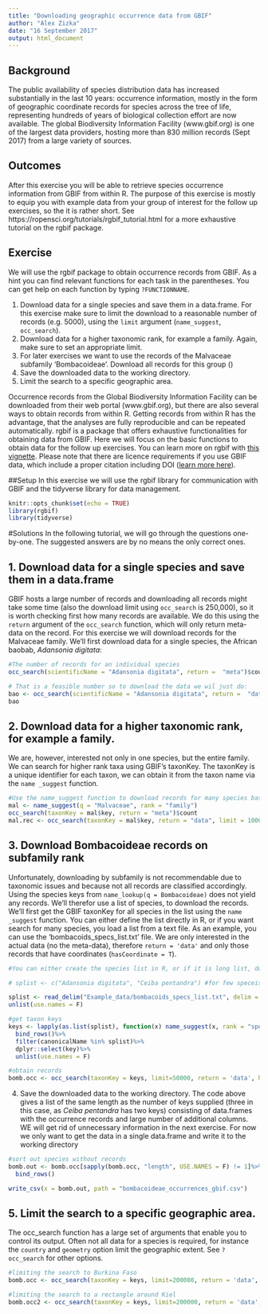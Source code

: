 ```yaml
---
title: "Downloading geographic occurrence data from GBIF"
author: "Alex Zizka"
date: "16 September 2017"
output: html_document
---
```


## Background
The public availability of species distribution data has increased substantially in the last 10 years: occurrence information, mostly in the form of geographic coordinate records for species across the tree of life, representing hundreds of years of biological collection effort are now available. The global Biodiversity Information Facility (www.gbif.org) is one of the largest data providers, hosting more than 830 million records (Sept 2017) from a large variety of sources.

## Outcomes
After this exercise you will be able to retrieve species occurrence information from GBIF from within R. The purpose of this exercise is mostly to equip you with example data from your group of interest for the follow up exercises, so the it is rather short. See https://ropensci.org/tutorials/rgbif_tutorial.html for a more exhaustive tutorial on the rgbif package.

## Exercise
We will use the rgbif package to obtain occurrence records from GBIF. As a hint you can find relevant functions for each task in the parentheses. You can get help on each function by typing `?FUNCTIONNAME`. 

1. Download data for a single species and save them in a data.frame. For this exercise make sure to limit the download to a reasonable number of records (e.g. 5000), using the `limit` argument (`name_suggest`, `occ_search`).
2. Download data for a higher taxonomic rank, for example a family. Again, make sure to set an appropriate limit.
3. For later exercises we want to use the records of the Malvaceae subfamily 'Bombacoideae'. Download all records for this group ()
4. Save the downloaded data to the working directory.
5. Limit the search to a specific geographic area.


Occurrence records from the Global Biodiversity Information Facility can be downloaded from their web portal (www.gbif.org), but there are also several ways to obtain records from within R. Getting records from within R has the advantage, that the analyses are fully reproducible and can be repeated automatically. rgbif is a package that offers exhaustive functionalities for obtaining data from GBIF. Here we will focus on the basic functions to obtain data for the follow up exercises. You can learn more on rgbif with [this vignette](https://ropensci.org/tutorials/rgbif_tutorial.html). Please note that there are licence requirements if you use GBIF data, which include a proper citation including DOI ([learn more here](https://www.gbif.org/citation-guidelines)).

##Setup
In this exercise we will use the rgbif library for communication with GBIF and the tidyverse library for data management.

```r
knitr::opts_chunk$set(echo = TRUE)
library(rgbif)
library(tidyverse)
```

#Solutions
In the following tutorial, we will go through the questions one-by-one. The suggested answers are by no means the only correct ones. 

## 1. Download data for a single species and save them in a data.frame
GBIF hosts a large number of records and downloading all records might take some time (also the download limit using `occ_search` is 250,000), so it is worth checking first how many records are available. We do this using the `return` argument of the `occ_search` function, which will only return meta-data on the record. For this exercise we will download records for the Malvaceae family. We'll first download data for a single species, the African baobab, _Adansonia digitata_:

```r

#The number of records for an individual species
occ_search(scientificName = "Adansonia digitata", return =  "meta")$count

# That is a feasible number so to download the data we wil just do:
bao <- occ_search(scientificName = "Adansonia digitata", return =  "data", limit = 2000)
bao

```

## 2. Download data for a higher taxonomic rank, for example a family.
We are, however, interested not only in one species, but the entire family. We can search for higher rank taxa using GBIF's taxonKey. The taxonKey is a unique identifier for each taxon, we can obtain it from the taxon name via the `name _suggest` function.
```r
#Use the name_suggest function to download records for many species based on higher taxonomic ranks
mal <- name_suggest(q = "Malvaceae", rank = "family")
occ_search(taxonKey = mal$key, return = "meta")$count
mal.rec <- occ_search(taxonKey = mal$key, return = "data", limit = 10000) #we limit the number of records to 10000, to restrict download time, remember to change this, if you want to download your own big dataset

```

## 3. Download Bombacoideae records on subfamily rank
Unfortunately, downloading by subfamily is not recommendable due to taxonomic issues and because not all records are classified accordingly. Using the species keys from `name_lookup(q = Bombacoideae)` does not yield any records.  We'll therefor use a list of species, to download the records. We'll first get the GBIF taxonKey for all species in the list using the `name _suggest` function. You can either define the list directly in R, or if you want search for many species, you load a list from a text file. As an example, you can use the 'bombacoids_specs_list.txt' file. We are only interested in the actual data (no the meta-data), therefore `return = 'data'` and only those records that have coordinates (`hasCoordinate = T`).

```r
#You can either create the species list in R, or if it is long list, download it from 

# splist <- c("Adansonia digitata", "Ceiba pentandra") #for few speceis define in R like this

splist <- read_delim("Example_data/bombacoids_specs_list.txt", delim = "\t")%>%
unlist(use.names = F)

#get taxon keys
keys <- lapply(as.list(splist), function(x) name_suggest(x, rank = "species"))%>%
  bind_rows()%>%
  filter(canonicalName %in% splist)%>%
  dplyr::select(key)%>%
  unlist(use.names = F)

#obtain records
bomb.occ <- occ_search(taxonKey = keys, limit=50000, return = 'data', hasCoordinate = T) # remember to change the limit
```

4. Save the downloaded data to the working directory.
The code above gives a list of the same length as the number of keys supplied (three in this case, as _Ceiba pentandra_ has two keys) consisting of data.frames with the occurrence records and large number of additional columns. WE will get rid of unnecessary information in the next exercise. For now we only want to get the data in a single data.frame and write it to the working directory

```r
#sort out species without records
bomb.out <- bomb.occ[sapply(bomb.occ, "length", USE.NAMES = F) != 1]%>%
  bind_rows()

write_csv(x = bomb.out, path = "bombacoideae_occurrences_gbif.csv")
```

## 5. Limit the search to a specific geographic area.
The occ_search function has a large set of arguments that enable you to control its output. Often not all data for a species is required, for instance the `country` and `geometry` option limit the geographic extent. See `?occ_search` for other options.

```r
#limiting the search to Burkina Faso
bomb.occ <- occ_search(taxonKey = keys, limit=200000, return = 'data', hasCoordinate = T, country = 'BF')

#limiting the search to a rectangle around Kiel
bomb.occ2 <- occ_search(taxonKey = keys, limit=200000, return = 'data', hasCoordinate = T, geometry = c(9.1, 53.3, 10.1, 55.3))

```
